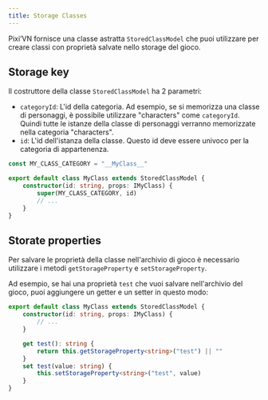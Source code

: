 ```yaml
---
title: Storage Classes
---
```


Pixi’VN fornisce una classe astratta `StoredClassModel` che puoi utilizzare per creare classi con proprietà salvate nello storage del gioco.

## Storage key

Il costruttore della classe `StoredClassModel` ha 2 parametri:

- `categoryId`: L'id della categoria. Ad esempio, se si memorizza una classe di personaggi, è possibile utilizzare "characters" come `categoryId`. Quindi tutte le istanze della classe di personaggi verranno memorizzate nella categoria "characters".
- `id`: L'id dell'istanza della classe. Questo id deve essere univoco per la categoria di appartenenza.

```typescript
const MY_CLASS_CATEGORY = "__MyClass__"

export default class MyClass extends StoredClassModel {
    constructor(id: string, props: IMyClass) {
        super(MY_CLASS_CATEGORY, id)
        // ...
    }
}
```

## Storate properties

Per salvare le proprietà della classe nell'archivio di gioco è necessario utilizzare i metodi `getStorageProperty` e `setStorageProperty`.

Ad esempio, se hai una proprietà `test` che vuoi salvare nell'archivio del gioco, puoi aggiungere un getter e un setter in questo modo:

```typescript
export default class MyClass extends StoredClassModel {
    constructor(id: string, props: IMyClass) {
        // ...
    }

    get test(): string {
        return this.getStorageProperty<string>("test") || ""
    }
    set test(value: string) {
        this.setStorageProperty<string>("test", value)
    }
}
```
